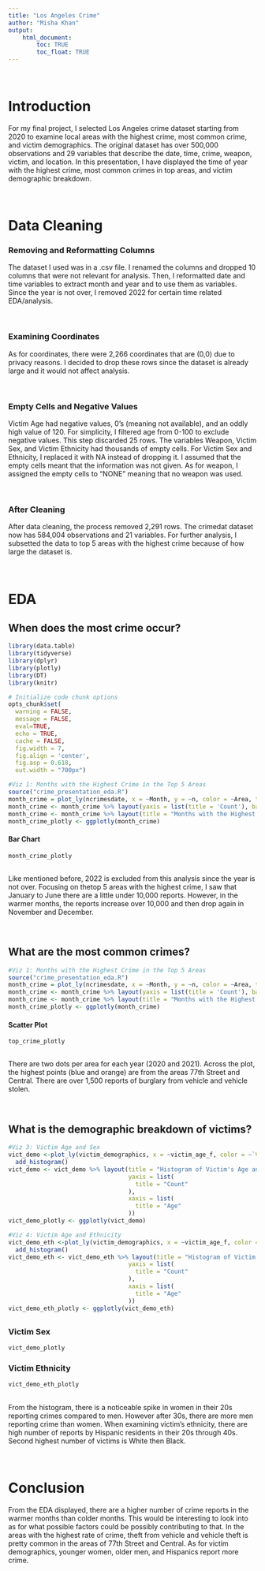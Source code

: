 ```yaml
---
title: "Los Angeles Crime"
author: "Misha Khan"
output: 
    html_document:
        toc: TRUE
        toc_float: TRUE
---
```


<br>

# **Introduction**
For my final project, I selected Los Angeles crime dataset starting from 2020 to examine local areas with the highest crime,  most common crime, and victim demographics. The original dataset has over 500,000 observations and 29 variables that describe the date, time, crime, weapon, victim, and location. In this presentation, I have displayed the time of year with the highest crime, most common crimes in top areas, and victim demographic breakdown.

<br>

# **Data Cleaning**
### Removing and Reformatting Columns
The dataset I used was in a .csv file. I renamed the columns and dropped 10 columns that were not relevant for analysis. Then, I reformatted date and time variables to extract month and year and to use them as variables. Since the year is not over, I removed 2022 for certain time related EDA/analysis.

<br>

### Examining Coordinates
As for coordinates, there were 2,266 coordinates that are (0,0) due to privacy reasons. I decided to drop these rows since the dataset is already large and it would not affect analysis.

<br>

### Empty Cells and Negative Values
Victim Age had negative values, 0's (meaning not available), and an oddly high value of 120. For simplicity, I filtered age from 0-100 to exclude negative values. This step discarded 25 rows.
The variables Weapon, Victim Sex, and Victim Ethnicity had thousands of empty cells. For Victim Sex and Ethnicity, I replaced it with NA instead of dropping it. I assumed that the empty cells meant that the information was not given. As for weapon, I assigned the empty cells to "NONE" meaning that no weapon was used.

<br>

### After Cleaning
After data cleaning, the process removed 2,291 rows. The crimedat dataset now has 584,004 observations and 21 variables. For further analysis, I subsetted the data to top 5 areas with the highest crime because of how large the dataset is.

<br>

# **EDA**
## When does the most crime occur?
```r
library(data.table)
library(tidyverse)
library(dplyr)
library(plotly)
library(DT)
library(knitr)

# Initialize code chunk options
opts_chunk$set(
  warning = FALSE,
  message = FALSE,
  eval=TRUE,
  echo = TRUE,
  cache = FALSE,
  fig.width = 7, 
  fig.align = 'center',
  fig.asp = 0.618,
  out.width = "700px")

```

```r
#Viz 1: Months with the Highest Crime in the Top 5 Areas
source("crime_presentation_eda.R")
month_crime = plot_ly(ncrimesdate, x = ~Month, y = ~n, color = ~Area, type = "bar")
month_crime <- month_crime %>% layout(yaxis = list(title = 'Count'), barmode = 'stack')
month_crime <- month_crime %>% layout(title = "Months with the Highest Crime in the Top 5 Areas")
month_crime_plotly <- ggplotly(month_crime)
```

#### Bar Chart {.tabset}
 
```r
month_crime_plotly 
``` 
## {-}
Like mentioned before, 2022 is excluded from this analysis since the year is not over. Focusing on thetop 5 areas with the highest crime, I saw that January to June there are a little under 10,000 reports. However, in the warmer months, the reports increase over 10,000 and then drop again in November and December.

<br>

## What are the most common crimes?
```r
#Viz 1: Months with the Highest Crime in the Top 5 Areas
source("crime_presentation_eda.R")
month_crime = plot_ly(ncrimesdate, x = ~Month, y = ~n, color = ~Area, type = "bar")
month_crime <- month_crime %>% layout(yaxis = list(title = 'Count'), barmode = 'stack')
month_crime <- month_crime %>% layout(title = "Months with the Highest Crime in the Top 5 Areas")
month_crime_plotly <- ggplotly(month_crime)
```

#### Scatter Plot {.tabset}

```r
top_crime_plotly 
``` 
## {-}
There are two dots per area for each year (2020 and 2021). Across the plot, the highest points (blue and orange) are from the areas 77th Street and Central. There are over 1,500 reports of burglary from vehicle and vehicle stolen.

<br>

## What is the demographic breakdown of victims?
```r
#Viz 3: Victim Age and Sex
vict_demo <-plot_ly(victim_demographics, x = ~victim_age_f, color = ~`Victim Sex`) %>%
  add_histogram()
vict_demo <- vict_demo %>% layout(title = "Histogram of Victim's Age and Gender",
                                  yaxis = list(
                                    title = "Count"
                                  ),
                                  xaxis = list(
                                    title = "Age"
                                  ))
vict_demo_plotly <- ggplotly(vict_demo)
```

```r
#Viz 4: Victim Age and Ethnicity
vict_demo_eth <-plot_ly(victim_demographics, x = ~victim_age_f, color = ~`Victim Ethnicity`) %>%
  add_histogram()
vict_demo_eth <- vict_demo_eth %>% layout(title = "Histogram of Victim's Age and Ethnicity",
                                  yaxis = list(
                                    title = "Count"
                                  ),
                                  xaxis = list(
                                    title = "Age"
                                  ))
vict_demo_eth_plotly <- ggplotly(vict_demo_eth)
```

## {.tabset}

### Victim Sex

```r
vict_demo_plotly
```  

### Victim Ethnicity

```r
vict_demo_eth_plotly 
```

## {-}

From the histogram, there is a noticeable spike in women in their 20s reporting crimes compared to men. However after 30s, there are more men reporting crime than women. 
When examining victim's ethnicity, there are high number of reports by Hispanic residents in their 20s through 40s. Second highest number of victims is White then Black.

<br>

# **Conclusion**
From the EDA displayed, there are a higher number of crime reports in the warmer months than colder months. This would be interesting to look into as for what possible factors could be possibly contributing to that.
In the areas with the highest rate of crime, theft from vehicle and vehicle theft is pretty common in the areas of 77th Street and Central. 
As for victim demographics, younger women, older men, and Hispanics report more crime. 

<br>
